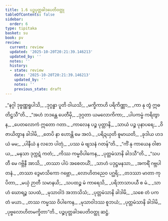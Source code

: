 ```yaml
---
title: 1.6 ပဉ္စပုတ္တခါဒပေတိဝတ္ထု
tableOfContents: false
sidebar:
  order: 6
type: tipitaka
basket: su
book: pv
review:
  current: review
  updated: '2025-10-20T20:21:39.146213'
  updated_by: ''
  notes: ''
  history:
  - state: review
    date: '2025-10-20T20:21:39.146213'
    updated_by: ''
    notes: ''
    previous_state: draft
---
```



<DynamicBreadcrumb />


<ReviewStatus review={frontmatter.review} showDetails={true} />

<HypothesisAnnotation frontmatter={frontmatter} />

<Division number="26" book="pv" e="ch" v="19" p="130">

<Paragraph number="32" type="verses" book="pv">
_“နဂ္ဂါ ဒုဗ္ဗဏ္ဏရူပါသိ,_  
_ဒုဂ္ဂန္ဓာ ပူတိ ဝါယသိ;_  
_မက္ခိကာဟိ ပရိကိဏ္ဏာ,_  
_ကာ နု တွံ ဣဓ တိဋ္ဌသီ”တိ._  

</Paragraph>

</Division>
<Division number="27" book="pv" e="ch" v="19" p="130">

<Paragraph number="33" type="verses" book="pv">
_“အဟံ ဘဒန္တေ ပေတီမှိ,_  
_ဒုဂ္ဂတာ ယမလောကိကာ;_  
_ပါပကမ္မံ ကရိတွာန,_  
_ပေတလောကံ ဣတော ဂတာ._  

</Paragraph>

</Division>
<Division number="28" book="pv" e="ch" v="19" p="130">

<Paragraph number="34" type="verses" book="pv">
_ကာလေန ပဉ္စ ပုတ္တာနိ,_  
_သာယံ ပဉ္စ ပုနာပရေ;_  
_ဝိဇာယိတွာန ခါဒါမိ,_  
_တေပိ နာ ဟောန္တိ မေ အလံ._  

</Paragraph>

</Division>
<Division number="29" book="pv" e="ch" v="19" p="130">

<Paragraph number="35" type="verses" book="pv">
_ပရိဍယှတိ ဓူမာယတိ,_  
_ခုဒါယ ဟဒယံ မမ;_  
_ပါနီယံ န လဘေ ပါတုံ,_  
_ပဿ မံ ဗျသနံ ဂတန်”တိ._  

</Paragraph>

</Division>
<Division number="30" book="pv" e="ch" v="19" p="130">

<Paragraph number="36" type="verses" book="pv">
_“ကိံ နု ကာယေန ဝါစာယ,_  
_မနသာ ဒုက္ကဋံ ကတံ;_  
_ကိဿ ကမ္မဝိပါကေန,_  
_ပုတ္တမံသာနိ ခါဒသီ”တိ._  

</Paragraph>

</Division>
<Division number="31" book="pv" e="ch" v="19" p="130">

<Paragraph number="37" type="verses" book="pv">
_“သပတီ မေ ဂဗ္ဘိနီ အာသိ,_  
_တဿာ ပါပံ အစေတယိံ;_  
_သာဟံ ပဒုဋ္ဌမနသာ,_  
_အကရိံ ဂဗ္ဘပါတနံ._  

</Paragraph>

</Division>
<Division number="32" book="pv" e="ch" v="19" p="131">

<Paragraph number="38" type="verses" book="pv">
_တဿာ ဒွေမာသိကော ဂဗ္ဘော,_  
_လောဟိတညေဝ ပဂ္ဃရိ;_  
_တဒဿာ မာတာ ကုပိတာ,_  
_မယှံ ဉာတီ သမာနယိ;_  
_သပထဉ္စ မံ ကာရေသိ,_  
_ပရိဘာသာပယီ စ မံ._  

</Paragraph>

</Division>
<Division number="33" book="pv" e="ch" v="19" p="131">

<Paragraph number="39" type="verses" book="pv">
_သာဟံ ဃောရဉ္စ သပထံ,_  
_မုသာဝါဒံ အဘာသိသံ;_  
_ပုတ္တမံသာနိ ခါဒါမိ,_  
_သစေ တံ ပကတံ မယာ._  

</Paragraph>

</Division>
<Division number="34" book="pv" e="ch" v="19" p="131">

<Paragraph number="40" type="verses" book="pv">
_တဿ ကမ္မဿ ဝိပါကေန,_  
_မုသာဝါဒဿ စူဘယံ;_  
_ပုတ္တမံသာနိ ခါဒါမိ,_  
_ပုဗ္ဗလောဟိတမက္ခိတာ”တိ._  


</Paragraph>
</Division>

<Paragraph number="41" type="center" book="pv">
ပဉ္စပုတ္တခါဒပေတိဝတ္ထု ဆဋ္ဌံ.
</Paragraph>